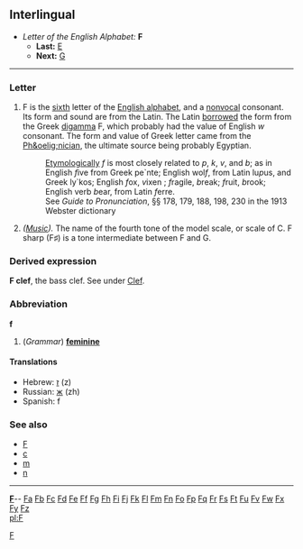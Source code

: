 ==Interlingual==

*''Letter of the English Alphabet:'' '''F'''
**'''Last:''' [[E]]
**'''Next:''' [[G]]
[[Category:Latin letters|F]]
----
===Letter===
#F is the [[sixth]] letter of the [[Appendix:English alphabet|English alphabet]], and a [[nonvocal]] consonant. Its form and sound are from the Latin. The Latin [[borrowed]] the form from the Greek [[digamma]] &#988;, which probably had the value of English ''w'' consonant. The form and value of Greek letter came from the [[Ph&oelig;nician]], the ultimate source being probably Egyptian. 
#:[[Etymologically]] ''f'' is most closely related to ''p'', ''k'', ''v'', and ''b''; as in English ''f''ive from Greek pe`nte; English wol''f'', from Latin lu''p''us, and Greek ly`kos; English ''f''ox, ''v''ixen ; ''f''ragile, ''b''reak; ''f''ruit, ''b''rook; English verb ''b''ear, from Latin ''f''erre. 
#:See ''Guide to Pronunciation'', &sect;&sect; 178, 179, 188, 198, 230 in the 1913 Webster dictionary
#''([[Music]]).'' The name of the fourth tone of the model scale, or scale of C. F sharp (F&#9839;) is a tone intermediate between F and G.

===Derived expression===
'''F clef''', the bass clef. See under [[Clef]].

===Abbreviation===
'''f'''

# (''Grammar'') '''[[feminine]]'''

====Translations====
*Hebrew: [[ז]] (z)
*Russian: [[ж]] (zh)
*Spanish: f

===See also===
*[[F]]
*[[c]]
*[[m]]
*[[n]]

----
{{indexletters1}}  '''[http://wiktionary.org/w/wiki.phtml?title=Special:Allpages&from=F F] '''-- [http://wiktionary.org/w/wiki.phtml?title=Special:Allpages&from=Fa Fa] [http://wiktionary.org/w/wiki.phtml?title=Special:Allpages&from=Fb Fb] [http://wiktionary.org/w/wiki.phtml?title=Special:Allpages&from=Fc Fc] [http://wiktionary.org/w/wiki.phtml?title=Special:Allpages&from=Fd Fd] [http://wiktionary.org/w/wiki.phtml?title=Special:Allpages&from=Fe Fe] [http://wiktionary.org/w/wiki.phtml?title=Special:Allpages&from=Ff Ff] [http://wiktionary.org/w/wiki.phtml?title=Special:Allpages&from=Fg Fg] [http://wiktionary.org/w/wiki.phtml?title=Special:Allpages&from=Fh Fh] [http://wiktionary.org/w/wiki.phtml?title=Special:Allpages&from=Fi Fi] [http://wiktionary.org/w/wiki.phtml?title=Special:Allpages&from=Fj Fj] [http://wiktionary.org/w/wiki.phtml?title=Special:Allpages&from=Fk Fk] [http://wiktionary.org/w/wiki.phtml?title=Special:Allpages&from=Fl Fl] [http://wiktionary.org/w/wiki.phtml?title=Special:Allpages&from=Fm Fm] [http://wiktionary.org/w/wiki.phtml?title=Special:Allpages&from=Fn Fn] [http://wiktionary.org/w/wiki.phtml?title=Special:Allpages&from=Fo Fo] [http://wiktionary.org/w/wiki.phtml?title=Special:Allpages&from=Fp Fp] [http://wiktionary.org/w/wiki.phtml?title=Special:Allpages&from=Fq Fq] [http://wiktionary.org/w/wiki.phtml?title=Special:Allpages&from=Fr Fr] [http://wiktionary.org/w/wiki.phtml?title=Special:Allpages&from=Fs Fs] [http://wiktionary.org/w/wiki.phtml?title=Special:Allpages&from=Ft Ft] [http://wiktionary.org/w/wiki.phtml?title=Special:Allpages&from=Fu Fu] [http://wiktionary.org/w/wiki.phtml?title=Special:Allpages&from=Fv Fv] [http://wiktionary.org/w/wiki.phtml?title=Special:Allpages&from=Fw Fw] [http://wiktionary.org/w/wiki.phtml?title=Special:Allpages&from=Fx Fx] [http://wiktionary.org/w/wiki.phtml?title=Special:Allpages&from=Fy Fy] [http://wiktionary.org/w/wiki.phtml?title=Special:Allpages&from=Fz Fz]<br>
{{indexletters2}}
[[pl:F]]